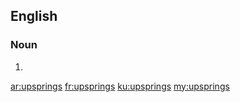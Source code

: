 ==English==

===Noun===
{{head|en|noun plural form}}

# {{plural of|upspring|lang=en}}

[[ar:upsprings]]
[[fr:upsprings]]
[[ku:upsprings]]
[[my:upsprings]]